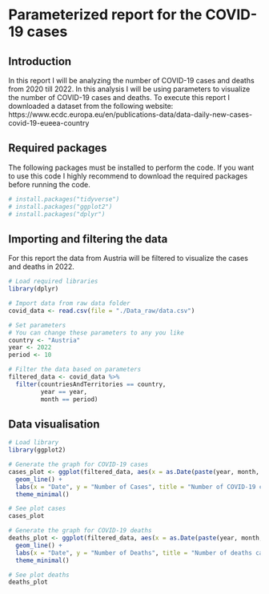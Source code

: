 # Parameterized report for the COVID-19 cases <br>
## Introduction <br>
In this report I will be analyzing the number of COVID-19 cases and deaths from 2020 till 2022. In this analysis I will be using parameters to visualize the number of COVID-19 cases and deaths. To execute this report I downloaded a dataset from the following website: <br>
https://www.ecdc.europa.eu/en/publications-data/data-daily-new-cases-covid-19-eueea-country <br>

## Required packages <br>
The following packages must be installed to perform the code. If you want to use this code I highly recommend to download the required packages before running the code. <br>
```{r library, warning=FALSE, message=FALSE}
# install.packages("tidyverse")
# install.packages("ggplot2")
# install.packages("dplyr")
```

## Importing and filtering the data <br>
For this report the data from Austria will be filtered to visualize the cases and deaths in 2022. 
```{r import and filter, warning=FALSE, message=FALSE}
# Load required libraries
library(dplyr)

# Import data from raw data folder
covid_data <- read.csv(file = "./Data_raw/data.csv")

# Set parameters
# You can change these parameters to any you like
country <- "Austria"
year <- 2022
period <- 10

# Filter the data based on parameters
filtered_data <- covid_data %>%
  filter(countriesAndTerritories == country,
         year == year,
         month == period)
```


## Data visualisation <br>
```{r data visualisation, warning=FALSE, message=FALSE}
# Load library
library(ggplot2)

# Generate the graph for COVID-19 cases
cases_plot <- ggplot(filtered_data, aes(x = as.Date(paste(year, month, day, sep = "-")), y = cases)) +
  geom_line() +
  labs(x = "Date", y = "Number of Cases", title = "Number of COVID-19 cases") +
  theme_minimal()

# See plot cases
cases_plot

# Generate the graph for COVID-19 deaths
deaths_plot <- ggplot(filtered_data, aes(x = as.Date(paste(year, month, day, sep = "-")), y = deaths)) +
  geom_line() +
  labs(x = "Date", y = "Number of Deaths", title = "Number of deaths caused by COVID-19 infection") +
  theme_minimal()

# See plot deaths
deaths_plot
```